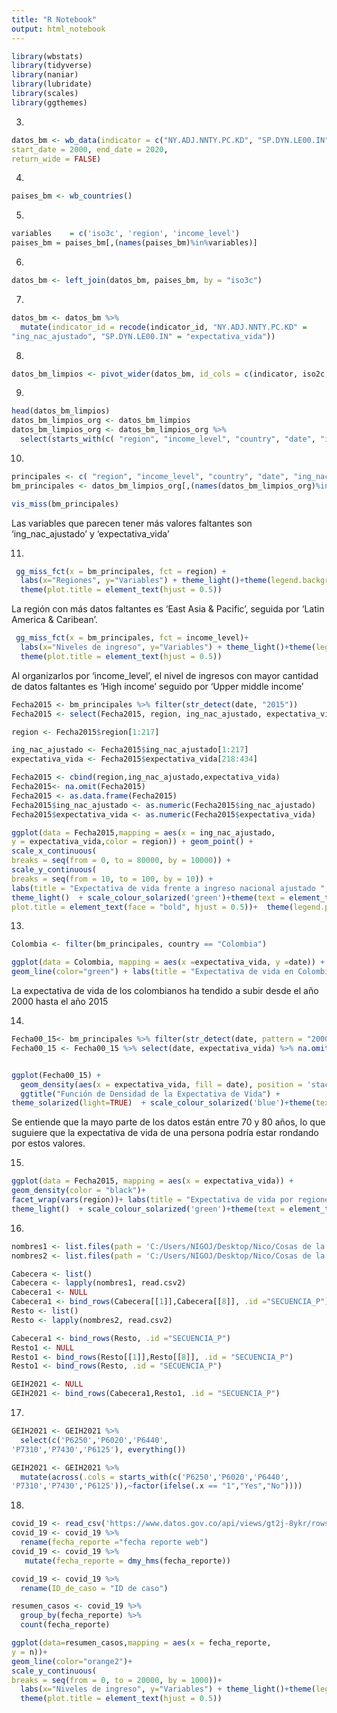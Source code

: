 ```yaml
---
title: "R Notebook"
output: html_notebook
---
```


```r
library(wbstats)
library(tidyverse)
library(naniar)
library(lubridate)
library(scales)
library(ggthemes)
```

3.
```r
datos_bm <- wb_data(indicator = c("NY.ADJ.NNTY.PC.KD", "SP.DYN.LE00.IN"),
start_date = 2000, end_date = 2020,
return_wide = FALSE)
```

4.
```r
paises_bm <- wb_countries()
```

5.
```r
variables    = c('iso3c', 'region', 'income_level')
paises_bm = paises_bm[,(names(paises_bm)%in%variables)]
```

6.
```r
datos_bm <- left_join(datos_bm, paises_bm, by = "iso3c")
```

7.
```r
datos_bm <- datos_bm %>% 
  mutate(indicator_id = recode(indicator_id, "NY.ADJ.NNTY.PC.KD" = 
"ing_nac_ajustado", "SP.DYN.LE00.IN" = "expectativa_vida"))
```

8.
```r
datos_bm_limpios <- pivot_wider(datos_bm, id_cols = c(indicator, iso2c, iso3c, country, date, region, income_level), names_from = indicator_id)
```

9.
```r
head(datos_bm_limpios)
datos_bm_limpios_org <- datos_bm_limpios
datos_bm_limpios_org <- datos_bm_limpios_org %>% 
  select(starts_with(c( "region", "income_level", "country", "date", "ing_nac_ajustado", "expectativa_vida")))
```

10.
```r
principales <- c( "region", "income_level", "country", "date", "ing_nac_ajustado", "expectativa_vida")
bm_principales <- datos_bm_limpios_org[,(names(datos_bm_limpios_org)%in%principales)]

vis_miss(bm_principales)
```
Las variables que parecen tener más valores faltantes son 'ing_nac_ajustado' y 'expectativa_vida'

11.
```r
 gg_miss_fct(x = bm_principales, fct = region) +
  labs(x="Regiones", y="Variables") + theme_light()+theme(legend.background = element_rect(fill="azure",size=0.5, linetype="solid", colour ="green"))+ggtitle("Observaciones faltantes por región")+
  theme(plot.title = element_text(hjust = 0.5))
```
La región con más datos faltantes es 'East Asia & Pacific', seguida por 'Latin America & Caribean'.
```r
 gg_miss_fct(x = bm_principales, fct = income_level)+
  labs(x="Niveles de ingreso", y="Variables") + theme_light()+theme(legend.background = element_rect(fill="azure",size=0.5, linetype="solid", colour ="green"))+ggtitle("Observaciones faltantes por nivel de ingreso")+
  theme(plot.title = element_text(hjust = 0.5))
```
Al organizarlos por 'income_level', el nivel de ingresos con mayor cantidad de datos faltantes es 'High income' seguido por 'Upper middle income'

```r
Fecha2015 <- bm_principales %>% filter(str_detect(date, "2015")) 
Fecha2015 <- select(Fecha2015, region, ing_nac_ajustado, expectativa_vida)

region <- Fecha2015$region[1:217]

ing_nac_ajustado <- Fecha2015$ing_nac_ajustado[1:217]
expectativa_vida <- Fecha2015$expectativa_vida[218:434]

Fecha2015 <- cbind(region,ing_nac_ajustado,expectativa_vida)
Fecha2015<- na.omit(Fecha2015)
Fecha2015 <- as.data.frame(Fecha2015)
Fecha2015$ing_nac_ajustado <- as.numeric(Fecha2015$ing_nac_ajustado)
Fecha2015$expectativa_vida <- as.numeric(Fecha2015$expectativa_vida)

ggplot(data = Fecha2015,mapping = aes(x = ing_nac_ajustado, 
y = expectativa_vida,color = region)) + geom_point() +
scale_x_continuous(
breaks = seq(from = 0, to = 80000, by = 10000)) +
scale_y_continuous(
breaks = seq(from = 10, to = 100, by = 10)) +
labs(title = "Expectativa de vida frente a ingreso nacional ajustado ", x= "Ingreso nacional ajustado", y= "Expectativa de Vida")+
theme_light()  + scale_colour_solarized('green')+theme(text = element_text(family = "serif"), 
plot.title = element_text(face = "bold", hjust = 0.5))+  theme(legend.position = "bottom")+theme(legend.background = element_rect(fill="azure",size=0.5, linetype="solid", colour ="green"))
```

13. 
```r
Colombia <- filter(bm_principales, country == "Colombia")

ggplot(data = Colombia, mapping = aes(x =expectativa_vida, y =date)) + 
geom_line(color="green") + labs(title = "Expectativa de vida en Colombia", x= "Expectativa de Vida", y= "Año")+theme_light()  + scale_colour_solarized('green')+theme(text = element_text(family = "serif"), plot.title = element_text(face = "bold", hjust = 0.5),legend.background = element_rect(fill="azure",size=0.5, linetype="solid", colour ="green"))
```

La expectativa de vida de los colombianos ha tendido a subir desde el año 2000 hasta el año 2015

14.
```r
Fecha00_15<- bm_principales %>% filter(str_detect(date, pattern = "2000|2015")) 
Fecha00_15 <- Fecha00_15 %>% select(date, expectativa_vida) %>% na.omit(Fecha00_15)


ggplot(Fecha00_15) + 
  geom_density(aes(x = expectativa_vida, fill = date), position = 'stack')  + 
  ggtitle("Función de Densidad de la Expectativa de Vida") +
theme_solarized(light=TRUE)  + scale_colour_solarized('blue')+theme(text = element_text(family = "serif"), plot.title = element_text(face = "bold", hjust = 0.5),legend.background = element_rect(fill="azure",size=0.5, linetype="solid", colour ="green"))+ labs(fill='Año') 

```
Se entiende que la mayo parte de los datos están entre 70 y 80 años, lo que suguiere que la expectativa de vida de una persona podría estar rondando por estos valores.

15.
```r
ggplot(data = Fecha2015, mapping = aes(x = expectativa_vida)) + 
geom_density(color = "black")+
facet_wrap(vars(region))+ labs(title = "Expectativa de vida por regiones 2015 ", x= "Expectativa de Vida", y= "Densidad")+
theme_light()  + scale_colour_solarized('green')+theme(text = element_text(family = "serif"), plot.title = element_text(face = "bold", hjust = 0.5))
```

16.
```r
nombres1 <- list.files(path = 'C:/Users/NIGOJ/Desktop/Nico/Cosas de la U/Programacion/Taller2_Gonzalez/Febrero', pattern = 'Cabecera', full.names = TRUE)
nombres2 <- list.files(path = 'C:/Users/NIGOJ/Desktop/Nico/Cosas de la U/Programacion/Taller2_Gonzalez/Febrero', pattern = 'Resto', full.names = TRUE)

Cabecera <- list()
Cabecera <- lapply(nombres1, read.csv2)
Cabecera1 <- NULL
Cabecera1 <- bind_rows(Cabecera[[1]],Cabecera[[8]], .id ="SECUENCIA_P")
Resto <- list()
Resto <- lapply(nombres2, read.csv2)

Cabecera1 <- bind_rows(Resto, .id ="SECUENCIA_P")
Resto1 <- NULL
Resto1 <- bind_rows(Resto[[1]],Resto[[8]], .id = "SECUENCIA_P")
Resto1 <- bind_rows(Resto, .id = "SECUENCIA_P")

GEIH2021 <- NULL
GEIH2021 <- bind_rows(Cabecera1,Resto1, .id = "SECUENCIA_P")
```

17.
```r
GEIH2021 <- GEIH2021 %>% 
  select(c('P6250','P6020','P6440',
'P7310','P7430','P6125'), everything())

GEIH2021 <- GEIH2021 %>% 
  mutate(across(.cols = starts_with(c('P6250','P6020','P6440',
'P7310','P7430','P6125')),~factor(ifelse(.x == "1","Yes","No"))))
```


18.
```r
covid_19 <- read_csv('https://www.datos.gov.co/api/views/gt2j-8ykr/rows.csv?accessT')
covid_19 <- covid_19 %>% 
  rename(fecha_reporte ="fecha reporte web") 
covid_19 <- covid_19 %>% 
   mutate(fecha_reporte = dmy_hms(fecha_reporte))

covid_19 <- covid_19 %>% 
  rename(ID_de_caso = "ID de caso")

resumen_casos <- covid_19 %>% 
  group_by(fecha_reporte) %>% 
  count(fecha_reporte)

ggplot(data=resumen_casos,mapping = aes(x = fecha_reporte, 
y = n))+
geom_line(color="orange2")+
scale_y_continuous(
breaks = seq(from = 0, to = 20000, by = 1000))+
  labs(x="Niveles de ingreso", y="Variables") + theme_light()+theme(legend.background = element_rect(fill="azure",size=0.5, linetype="solid", colour ="green"))+ggtitle("Observaciones faltantes por nivel de ingreso")+
  theme(plot.title = element_text(hjust = 0.5))
```







